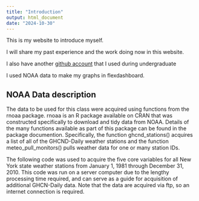 ```yaml
---
title: "Introduction"
output: html_document
date: "2024-10-30"
---
```


This is my website to introduce myself.

I will share my past experience and the work doing now in this website.

I also have another [github account](https://github.com/wshin0326) that I used during undergraduate

I used NOAA data to make my graphs in flexdashboard.

## NOAA Data description

The data to be used for this class were acquired using functions from the rnoaa package. rnoaa is an R package available on CRAN that was constructed specifically to download and tidy data from NOAA. Details of the many functions available as part of this package can be found in the package documention. Specifically, the function ghcnd_stations() acquires a list of all of the GHCND-Daily weather stations and the function meteo_pull_monitors() pulls weather data for one or many station IDs.

The following code was used to acquire the five core variables for all New York state weather stations from January 1, 1981 through December 31, 2010. This code was run on a server computer due to the lengthy processing time required, and can serve as a guide for acquisition of additional GHCN-Daily data. Note that the data are acquired via ftp, so an internet connection is required.


